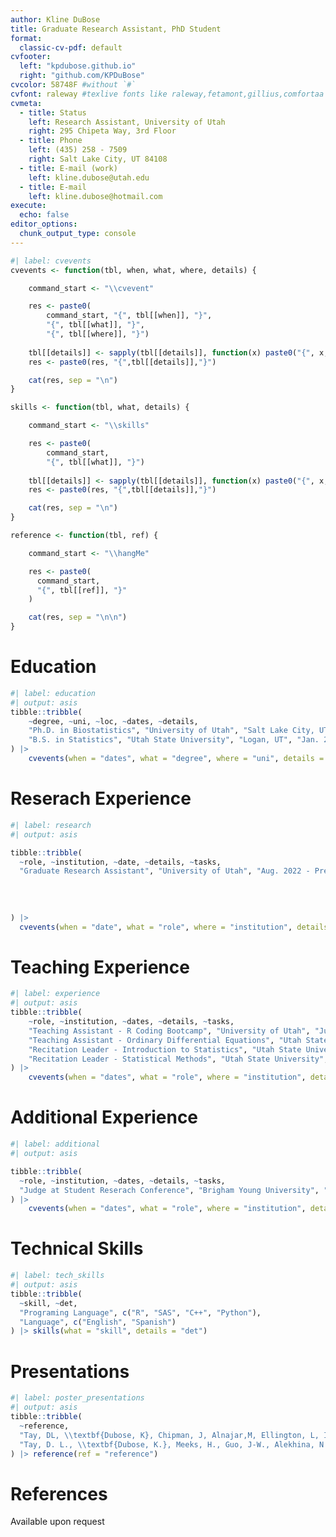 ```yaml
---
author: Kline DuBose
title: Graduate Research Assistant, PhD Student
format:
  classic-cv-pdf: default
cvfooter:
  left: "kpdubose.github.io"
  right: "github.com/KPDuBose"
cvcolor: 58748F #without `#`
cvfont: raleway #texlive fonts like raleway,fetamont,gillius,comfortaa
cvmeta:
  - title: Status
    left: Research Assistant, University of Utah
    right: 295 Chipeta Way, 3rd Floor
  - title: Phone
    left: (435) 258 - 7509
    right: Salt Lake City, UT 84108
  - title: E-mail (work)
    left: kline.dubose@utah.edu
  - title: E-mail
    left: kline.dubose@hotmail.com
execute:
  echo: false
editor_options: 
  chunk_output_type: console
---
```


```r
#| label: cvevents
cvevents <- function(tbl, when, what, where, details) {

    command_start <- "\\cvevent"

    res <- paste0(
        command_start, "{", tbl[[when]], "}", 
        "{", tbl[[what]], "}",
        "{", tbl[[where]], "}")
    
    tbl[[details]] <- sapply(tbl[[details]], function(x) paste0("{", x, "}", collapse = ","))
    res <- paste0(res, "{",tbl[[details]],"}")

    cat(res, sep = "\n")
}

skills <- function(tbl, what, details) {

    command_start <- "\\skills"

    res <- paste0(
        command_start,  
        "{", tbl[[what]], "}")
    
    tbl[[details]] <- sapply(tbl[[details]], function(x) paste0("{", x, "}", collapse = ", "))
    res <- paste0(res, "{",tbl[[details]],"}")

    cat(res, sep = "\n")
}

reference <- function(tbl, ref) {

    command_start <- "\\hangMe"

    res <- paste0(
      command_start,
      "{", tbl[[ref]], "}"
    )

    cat(res, sep = "\n\n")
}
```

# Education

```r
#| label: education
#| output: asis
tibble::tribble(
    ~degree, ~uni, ~loc, ~dates, ~details,
    "Ph.D. in Biostatistics", "University of Utah", "Salt Lake City, UT", "Aug. 2022 - Present", c("Department: Population Health Sciences"),
    "B.S. in Statistics", "Utah State University", "Logan, UT", "Jan. 2019 - May 2022", c("Minor: Mathematics")
) |>
    cvevents(when = "dates", what = "degree", where = "uni", details = "details")
```

# Reserach Experience

```r
#| label: research
#| output: asis

tibble::tribble(
  ~role, ~institution, ~date, ~details, ~tasks,
  "Graduate Research Assistant", "University of Utah", "Aug. 2022 - Present", "placeholder", c("Help researchers assess statistical feasebility of research", 
                                                                                               "\\textit{PT-IN-MIND}: NIH funded feaseability trial. Data safety monitor. Generated reports for IMC meetings. (2023 - Present)", 
                                                                                               "\\textit{ImmPETUS}: Study conducted to examine the social health impacts of different cancers. Helped with numerous analyses and data cleaning. (2023 - 2024)",
                                                                                               "\\textit{INTERSECT}: Study using flatiron data to examine socioeconimic differences in patients receiving immunotherapy. Helped with numerous analyses and data cleaning. (2023-2024)")
  
) |>
  cvevents(when = "date", what = "role", where = "institution", details = "tasks")
```

# Teaching Experience

```r
#| label: experience
#| output: asis
tibble::tribble(
    ~role, ~institution, ~dates, ~details, ~tasks,
    "Teaching Assistant - R Coding Bootcamp", "University of Utah", "June 2023 - Present", "DELPHI", c("Helped teach introductory and advanced R Coding Bootcamps", "Provided assitance, as needed, to participants in the bootcamps"),
    "Teaching Assistant - Ordinary Differential Equations", "Utah State University", "Jan. 2022 - May 2022", "Dept. of Mathematics", c("Graded student assignments", "Hosted office hours"),
    "Recitation Leader - Introduction to Statistics", "Utah State University", "Aug. 2021 - May 2022", "Aggie Math Learning Center", c("Provided additional instruction to Introduction to Statistics course", "Tutored Students"),
    "Recitation Leader - Statistical Methods", "Utah State University", "Jan. 2021 - May 2021", "Aggie Math Learning Center", c("Provided additional instruction to Statistical Methods course", "Graded homework", "Tutored Students")
) |>
    cvevents(when = "dates", what = "role", where = "institution", details = "tasks")
```

# Additional Experience

```r
#| label: additional
#| output: asis

tibble::tribble(
  ~role, ~institution, ~dates, ~details, ~tasks,
  "Judge at Student Reserach Conference", "Brigham Young University", "Mar. 2025", "Student research conference at BYU", c("Provided feedback on student reserach projects in the machine learning space.", "Selected session winners")
) |>
    cvevents(when = "dates", what = "role", where = "institution", details = "tasks")
```


# Technical Skills

```r
#| label: tech_skills
#| output: asis
tibble::tribble(
  ~skill, ~det,
  "Programing Language", c("R", "SAS", "C++", "Python"),
  "Language", c("English", "Spanish")
) |> skills(what = "skill", details = "det")
```

\newpage

# Presentations

```r
#| label: poster_presentations
#| output: asis
tibble::tribble(
  ~reference,
  "Tay, DL, \\textbf{Dubose, K}, Chipman, J, Alnajar,M, Ellington, L, Iacob, E, Stephens, C, \\& Ornstein, KA. (September 2024). Risk of mental health disorders in bereavement: A population-based analysis of lung cancer spouses. Late breaker poster accepted to the National Center on Family Support’s 3rd Biennial Conference on Caregiving Research, Pittsburgh, PA.",
  "Tay, D. L., \\textbf{Dubose, K.}, Meeks, H., Guo, J-W., Alekhina, N., Feldner, K., Sheng, X. Chipman, J., Ellington, L., \\& Hashibe, M.. (March, 2024). Inpatient and ED use among melanoma and lung cancer patients receiving immune checkpoint inhibitors. Poster accepted to the 2024 State of the Science in Hospice and Palliative Care, Phoenix, AZ."
) |> reference(ref = "reference")
```



<!-- # Publications -->

# References

Available upon request


